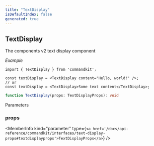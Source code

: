 ```yaml
---
title: "TextDisplay"
isDefaultIndex: false
generated: true
---
```



<!-- This file was generated from the CommandKit source. Do not modify. Instead, re-run the "docgen" script -->


## TextDisplay

<GenerationInfo sourceFile="packages/commandkit/src/components/v2/text-display.ts" sourceLine="31" packageName="commandkit" />

The components v2 text display component



*Example*

```tsx
import { TextDisplay } from 'commandkit';

const textDisplay = <TextDisplay content="Hello, world!" />;
// or
const textDisplay = <TextDisplay>Some text content</TextDisplay>;
```

```ts title="Signature"
function TextDisplay(props: TextDisplayProps): void
```
Parameters

### props

<MemberInfo kind="parameter" type={`<a href='/docs/api-reference/commandkit/interfaces/text-display-props#textdisplayprops'>TextDisplayProps</a>`} />

